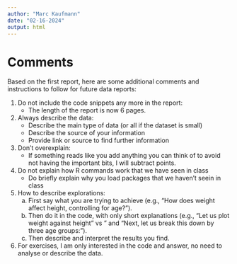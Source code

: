```yaml
---
author: "Marc Kaufmann"
date: "02-16-2024"
output: html
---
```


# Comments

Based on the first report, here are some additional comments and instructions to
follow for future data reports:

1. Do not include the code snippets any more in the report:
    - The length of the report is now 6 pages.
2. Always describe the data:
    - Describe the main type of data (or all if the dataset is small)
    - Describe the source of your information
    - Provide link or source to find further information
3. Don't overexplain:
    - If something reads like you add anything you can think of to avoid not having
    the important bits, I will subtract points.
4. Do not explain how R commands work that we have seen in class
    - Do briefly explain why you load packages that we haven't seein in class
5. How to describe explorations:
    a) First say what you are trying to achieve (e.g., "How does weight affect height, controlling for age?").
    b) Then do it in the code, with only short explanations (e.g., "Let us plot weight against height" vs " and "Next, let us break this down by three age groups:").
    c) Then describe and interpret the results you find.
6. For exercises, I am only interested in the code and answer, no need to analyse or describe the data.